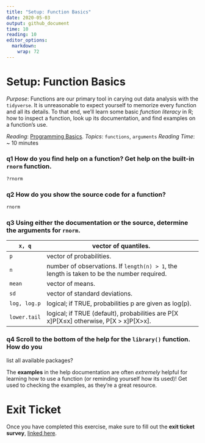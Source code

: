 ```yaml
---
title: "Setup: Function Basics"
date: 2020-05-03
output: github_document
time: 10
reading: 10
editor_options: 
  markdown: 
    wrap: 72
---
```


# Setup: Function Basics

*Purpose*: Functions are our primary tool in carying out data analysis
with the `tidyverse`. It is unreasonable to expect yourself to memorize
every function and all its details. To that end, we'll learn some basic
*function literacy* in R; how to inspect a function, look up its
documentation, and find examples on a function's use.

*Reading*: [Programming
Basics](https://rstudio.cloud/learn/primers/1.2). *Topics*: `functions`,
`arguments` *Reading Time*: \~ 10 minutes

### **q1** How do you find help on a function? Get help on the built-in `rnorm` function.

```r
?rnorm
```

### **q2** How do you show the source code for a function?

```r
rnorm
```

### **q3** Using either the documentation or the source, determine the arguments for `rnorm`.

| `x, q`       | vector of quantiles.                                                                       |
|--------------|--------------------------------------------------------------------------------------------|
| `p`          | vector of probabilities.                                                                   |
| `n`          | number of observations. If `length(n) > 1`, the length is taken to be the number required. |
| `mean`       | vector of means.                                                                           |
| `sd`         | vector of standard deviations.                                                             |
| `log, log.p` | logical; if TRUE, probabilities p are given as log(p).                                     |
| `lower.tail` | logical; if TRUE (default), probabilities are P[X \le x]P[X≤x] otherwise, P[X > x]P[X\>x]. |

### **q4** Scroll to the bottom of the help for the `library()` function. How do you

list all available packages?

The **examples** in the help documentation are often *extremely* helpful
for learning how to use a function (or reminding yourself how its used)!
Get used to checking the examples, as they're a great resource.

<!-- include-exit-ticket -->

# Exit Ticket

<!-- -------------------------------------------------- -->

Once you have completed this exercise, make sure to fill out the **exit
ticket survey**, [linked
here](https://docs.google.com/forms/d/e/1FAIpQLSeuq2LFIwWcm05e8-JU84A3irdEL7JkXhMq5Xtoalib36LFHw/viewform?usp=pp_url&entry.693978880=e-setup02-functions-assignment.Rmd).
